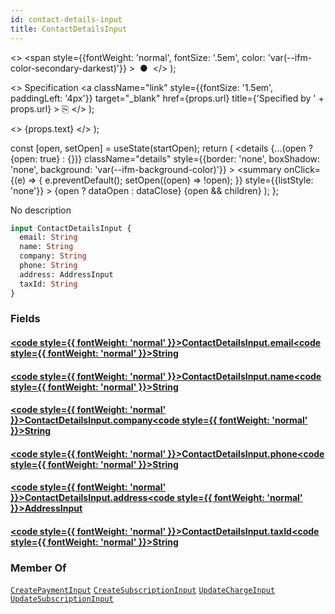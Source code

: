 ```yaml
---
id: contact-details-input
title: ContactDetailsInput
---
```


  <>
    <span
      style={{fontWeight: 'normal', fontSize: '.5em', color: 'var(--ifm-color-secondary-darkest)'}}
    >
      &nbsp;●&nbsp;
    </span>
  </>
);

  <>
    Specification
    <a
      className="link"
      style={{fontSize: '1.5em', paddingLeft: '4px'}}
      target="_blank"
      href={props.url}
      title={'Specified by ' + props.url}
    >
      ⎘
    </a>
  </>
);

  <>
    <span className={props.class}>{props.text}</span>
  </>
);


  const [open, setOpen] = useState(startOpen);
  return (
    <details
      {...(open ? {open: true} : {})}
      className="details"
      style={{border: 'none', boxShadow: 'none', background: 'var(--ifm-background-color)'}}
    >
      <summary
        onClick={(e) => {
          e.preventDefault();
          setOpen((open) => !open);
        }}
        style={{listStyle: 'none'}}
      >
        {open ? dataOpen : dataClose}
      </summary>
      {open && children}
    </details>
  );
};

No description

```graphql
input ContactDetailsInput {
  email: String
  name: String
  company: String
  phone: String
  address: AddressInput
  taxId: String
}
```

### Fields

#### [<code style={{ fontWeight: 'normal' }}>ContactDetailsInput.<b>email</b></code>](#)<Bullet />[<code style={{ fontWeight: 'normal' }}><b>String</b></code>](/docs/apis/graphql/types/scalars/string.mdx) <Badge class="badge badge--secondary " text="scalar"/>

#### [<code style={{ fontWeight: 'normal' }}>ContactDetailsInput.<b>name</b></code>](#)<Bullet />[<code style={{ fontWeight: 'normal' }}><b>String</b></code>](/docs/apis/graphql/types/scalars/string.mdx) <Badge class="badge badge--secondary " text="scalar"/>

#### [<code style={{ fontWeight: 'normal' }}>ContactDetailsInput.<b>company</b></code>](#)<Bullet />[<code style={{ fontWeight: 'normal' }}><b>String</b></code>](/docs/apis/graphql/types/scalars/string.mdx) <Badge class="badge badge--secondary " text="scalar"/>

#### [<code style={{ fontWeight: 'normal' }}>ContactDetailsInput.<b>phone</b></code>](#)<Bullet />[<code style={{ fontWeight: 'normal' }}><b>String</b></code>](/docs/apis/graphql/types/scalars/string.mdx) <Badge class="badge badge--secondary " text="scalar"/>

#### [<code style={{ fontWeight: 'normal' }}>ContactDetailsInput.<b>address</b></code>](#)<Bullet />[<code style={{ fontWeight: 'normal' }}><b>AddressInput</b></code>](/docs/apis/graphql/types/inputs/address-input.mdx) <Badge class="badge badge--secondary " text="input"/>

#### [<code style={{ fontWeight: 'normal' }}>ContactDetailsInput.<b>taxId</b></code>](#)<Bullet />[<code style={{ fontWeight: 'normal' }}><b>String</b></code>](/docs/apis/graphql/types/scalars/string.mdx) <Badge class="badge badge--secondary " text="scalar"/>

### Member Of

[`CreatePaymentInput`](/docs/apis/graphql/types/inputs/create-payment-input.mdx) <Badge class="badge badge--secondary badge--relation" text="input"/><Bullet />[`CreateSubscriptionInput`](/docs/apis/graphql/types/inputs/create-subscription-input.mdx) <Badge class="badge badge--secondary badge--relation" text="input"/><Bullet />[`UpdateChargeInput`](/docs/apis/graphql/types/inputs/update-charge-input.mdx) <Badge class="badge badge--secondary badge--relation" text="input"/><Bullet />[`UpdateSubscriptionInput`](/docs/apis/graphql/types/inputs/update-subscription-input.mdx) <Badge class="badge badge--secondary badge--relation" text="input"/>
